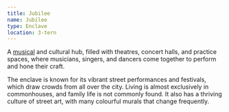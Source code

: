 ```yaml
---
title: Jubilee
name: Jubilee
type: Enclave
location: 3-tern
---
```

A [musical](lore:music) and cultural hub, filled with theatres, concert halls,
and practice spaces, where musicians, singers, and dancers come together to
perform and hone their craft.

The enclave is known for its vibrant street performances and festivals, which
draw crowds from all over the city. Living is almost exclusively in
commonhouses, and family life is not commonly found. It also has a thriving
culture of street art, with many colourful murals that change frequently.
